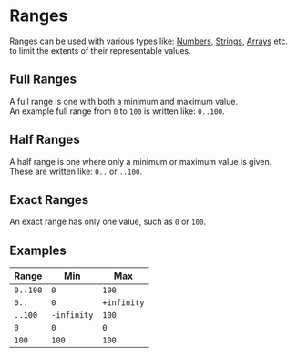 # Ranges
Ranges can be used with various types like: [Numbers](2-numbers.mdx), [Strings](./3-strings.mdx), [Arrays](./5-arrays.mdx) etc. 
to limit the extents of their representable values.

## Full Ranges
A full range is one with both a minimum and maximum value.<br/>
An example full range from `0` to `100` is written like: `0..100`.

## Half Ranges
A half range is one where only a minimum or maximum value is given.<br/>
These are written like: `0..` or `..100`.

## Exact Ranges
An exact range has only one value, such as `0` or `100`.

## Examples
|Range|Min|Max|
|-----|---|---|
|`0..100`|`0`|`100`|
|`0..`|`0`|`+infinity`|
|`..100`|`-infinity`|`100`|
|`0`|`0`|`0`|
|`100`|`100`|`100`|